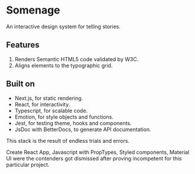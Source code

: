 # Somenage

An interactive design system for telling stories.

## Features

1. Renders Semantic HTML5 code validated by W3C.
2. Aligns elements to the typographic grid.

## Built on

- Next.js, for static rendering.
- React, for interactivity.
- Typescript, for scalable code.
- Emotion, for style objects and functions.
- Jest, for testing theme, hooks and components.
- JsDoc with BetterDocs, to generate API documentation.

This stack is the result of endless trials and errors.

Create React App, Javascript with PropTypes, Styled components, Material UI were the contenders got dismissed after proving incompetent for this particular project.
